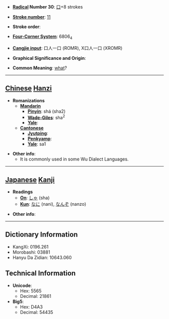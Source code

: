 * '''[[Wiktionary:Chinese radical index| Radical]] Number 30''': [[Wiktionary:Chinese radical index 口|口]]+8 strokes

* '''[[Wiktionary:Chinese total strokes index|Stroke number]]''': [[Wiktionary:Chinese total strokes index 11|11]]

* '''Stroke order''': 

* '''[[Wiktionary:Chinese four corner index|Four-Corner System]]''': 6806<sub>4</sub>

* '''[[Wiktionary:Chinese Cangjie index|Cangjie input]]''': 口人一口 (ROMR), X口人一口 (XROMR)

* '''Graphical Significance and Origin''': 

* '''Common Meaning''': [[what]]?

----

== [[Chinese]] [[Hanzi]] ==

* '''Romanizations'''
** '''[[Mandarin]]'''
*** '''[[Pinyin]]''': shá (sha2)
*** '''[[Wade-Giles]]''': sha<sup>2</sup>
*** '''[[Yale]]''': 
** '''[[Cantonese]]'''
*** '''[[Jyutping]]''':
*** '''[[Penkyamp]]''': 
*** '''[[Yale]]''': sa1

* '''Other info''': 
** It is commonly used in some Wu Dialect Languages.

----

== [[Japanese]] [[Kanji]] ==

* '''Readings'''
** '''[[On]]''': [[しゃ]] (sha)
** '''[[Kun]]''': [[なに]] (nani), [[なんぞ]] (nanzo)

* '''Other info''':  

----

== Dictionary Information ==

* KangXi: 0196.261
* Morobashi: 03881
* Hanyu Da Zidian: 10643.060

== Technical Information ==

* '''Unicode''':
** Hex: 5565
** Decimal: 21861
* '''Big5''':
** Hex: D4A3
** Decimal: 54435